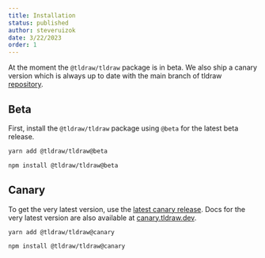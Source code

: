 ```yaml
---
title: Installation
status: published
author: steveruizok
date: 3/22/2023
order: 1
---
```


At the moment the `@tldraw/tldraw` package is in beta. We also ship a canary version which is always up to date with the main branch of tldraw [repository](https://github.com/tldraw/tldraw).

## Beta

First, install the `@tldraw/tldraw` package using `@beta` for the latest beta release.

```bash
yarn add @tldraw/tldraw@beta
```

```bash
npm install @tldraw/tldraw@beta
```

## Canary

To get the very latest version, use the [latest canary release](https://www.npmjs.com/package/@tldraw/tldraw?activeTab=versions). Docs for the very latest version are also available at [canary.tldraw.dev](https://canary.tldraw.dev).

```bash
yarn add @tldraw/tldraw@canary
```

```bash
npm install @tldraw/tldraw@canary
```
